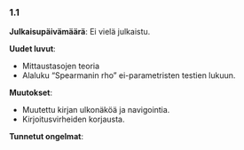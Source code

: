 ### 1.1

**Julkaisupäivämäärä**: Ei vielä julkaistu.

**Uudet luvut**:

-   Mittaustasojen teoria
-   Alaluku "Spearmanin rho" ei-parametristen testien lukuun.

**Muutokset**:

-   Muutettu kirjan ulkonäköä ja navigointia.
-   Kirjoitusvirheiden korjausta.

**Tunnetut ongelmat**: